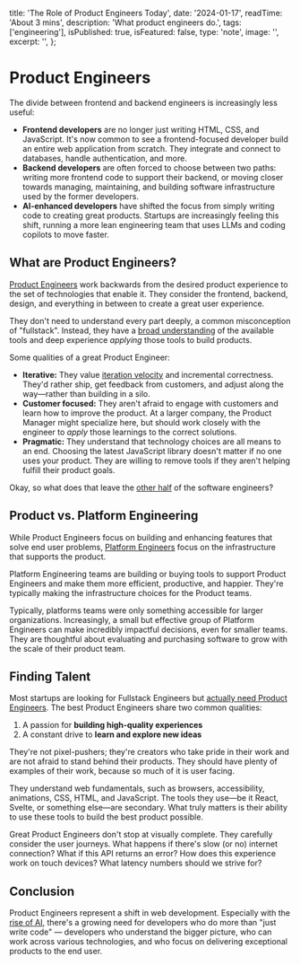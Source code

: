   title: 'The Role of Product Engineers Today',
  date: '2024-01-17',
  readTime: 'About 3 mins',
  description: 'What product engineers do.',
  tags: ['engineering'],
  isPublished: true,
  isFeatured: false,
  type: 'note',
  image: '',
  excerpt: '',
};

# Product Engineers

The divide between frontend and backend engineers is increasingly less useful:

- **Frontend developers** are no longer just writing HTML, CSS, and JavaScript. It's now common to see a frontend-focused developer build an entire web application from scratch. They integrate and connect to databases, handle authentication, and more.
- **Backend developers** are often forced to choose between two paths: writing more frontend code to support their backend, or moving closer towards managing, maintaining, and building software infrastructure used by the former developers.
- **AI-enhanced developers** have shifted the focus from simply writing code to creating great products. Startups are increasingly feeling this shift, running a more lean engineering team that uses LLMs and coding copilots to move faster.

## What are Product Engineers?

[Product Engineers](https://x.com/_swanson/status/1631691930345037824) work backwards from the desired product experience to the set of technologies that enable it. They consider the frontend, backend, design, and everything in between to create a great user experience.

They don't need to understand every part deeply, a common misconception of "fullstack". Instead, they have a [broad understanding](https://x.com/mipsytipsy/status/1659610352588562433) of the available tools and deep experience _applying_ those tools to build products.

Some qualities of a great Product Engineer:

- **Iterative:** They value [iteration velocity](https://twitter.com/rauchg/status/1681694545845833729) and incremental correctness. They'd rather ship, get feedback from customers, and adjust along the way—rather than building in a silo.
- **Customer focused:** They aren't afraid to engage with customers and learn how to improve the product. At a larger company, the Product Manager might specialize here, but should work closely with the engineer to _apply_ those learnings to the correct solutions.
- **Pragmatic:** They understand that technology choices are all means to an end. Choosing the latest JavaScript library doesn't matter if no one uses your product. They are willing to remove tools if they aren't helping fulfill their product goals.

Okay, so what does that leave the [other half](https://x.com/sophiebits/status/1404914237437190144) of the software engineers?

## Product vs. Platform Engineering

While Product Engineers focus on building and enhancing features that solve end user problems, [Platform Engineers](https://twitter.com/swyx/status/1097334440169107456) focus on the infrastructure that supports the product.

Platform Engineering teams are building or buying tools to support Product Engineers and make them more efficient, productive, and happier. They're typically making the infrastructure choices for the Product teams.

Typically, platforms teams were only something accessible for larger organizations. Increasingly, a small but effective group of Platform Engineers can make incredibly impactful decisions, even for smaller teams. They are thoughtful about evaluating and purchasing software to grow with the scale of their product team.

## Finding Talent

Most startups are looking for Fullstack Engineers but [actually need Product Engineers](https://x.com/parkerhendo/status/1686489366204645379). The best Product Engineers share two common qualities:

1. A passion for **building high-quality experiences**
2. A constant drive to **learn and explore new ideas**

They're not pixel-pushers; they're creators who take pride in their work and are not afraid to stand behind their products. They should have plenty of examples of their work, because so much of it is user facing.

They understand web fundamentals, such as browsers, accessibility, animations, CSS, HTML, and JavaScript. The tools they use—be it React, Svelte, or something else—are secondary. What truly matters is their ability to use these tools to build the best product possible.

Great Product Engineers don't stop at visually complete. They carefully consider the user journeys. What happens if there's slow (or no) internet connection? What if this API returns an error? How does this experience work on touch devices? What latency numbers should we strive for?

## Conclusion

Product Engineers represent a shift in web development. Especially with the [rise of AI](/n/ai), there's a growing need for developers who do more than "just write code" — developers who understand the bigger picture, who can work across various technologies, and who focus on delivering exceptional products to the end user.
